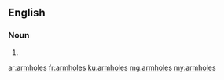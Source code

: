 ==English==

===Noun===
{{head|en|plural}}

# {{plural of|armhole|lang=en|nocat=1}}

[[ar:armholes]]
[[fr:armholes]]
[[ku:armholes]]
[[mg:armholes]]
[[my:armholes]]